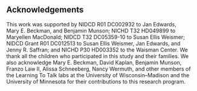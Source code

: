 Acknowledgements
------------------------------------------------------------------------

This work was supported by NIDCD R01 DC002932 to Jan Edwards, Mary E.
Beckman, and Benjamin Munson; NICHD T32 HD049899 to Maryellen MacDonald;
NIDCD T32 DC05359-10 to Susan Ellis Weismer; NIDCD Grant R01 DC012513 to
Susan Ellis Weismer, Jan Edwards, and Jenny R. Saffran; and NICHD P30
HD003352 to the Waisman Center. We thank all the children who
participated in this study and their families. We also acknowledge
Mary E. Beckman, David Kaplan, Benjamin Munson, Franzo Law II, Alissa
Schneeberg, Nancy Wermuth, and other members of the Learning To Talk
labs at the University of Wisconsin--Madison and the University of
Minnesota for their contributions to this research program.
